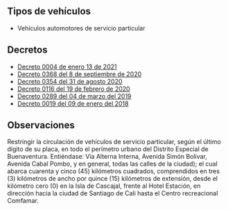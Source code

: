 ## Tipos de vehículos

- Vehículos automotores de servicio particular

## Decretos

- [Decreto 0004 de enero 13 de 2021](/buenaventura/decreto-0004-de-enero-13-de-2021.pdf)
- [Decreto 0368 del 8 de septiembre de 2020](https://www.buenaventura.gov.co/images/multimedia/20200908_decreto_no_0368___pico_y_placa_servicio_publico_septiembre_8_de_2020.pdf)
- [Decreto 0354 del 31 de agosto 2020](https://www.buenaventura.gov.co/images/multimedia/20200831_decreto_no_0354___modifica_decreto_no_0116_de_19_de_febrero_de_2020_agosto_31_de_2020.pdf)
- [Decreto 0116 del 19 de febrero de 2020](https://www.buenaventura.gov.co/images/multimedia/20200227_decreto_no_0116___modifica_decreto_no_0058_del_14_de_enero_de_2020_movilidad_febrero_19_de_2020.pdf)
- [Decreto 0289 del 04 de marzo del 2019](http://www.buenaventura.gov.co/images/multimedia/20190312_decreto_no_0289___modifica_decreto_050_de_2019_pico_y_placa_2019.pdf)
- [Decreto 0019 del 09 de enero del 2018]()

## Observaciones

Restringir la circulación de vehículos de servicio particular, según el último dígito de su placa, en todo el perímetro urbano del Distrito Especial de Buenaventura. Entiéndase: Vía Alterna Interna, Avenida Simón Bolivar, Avenida Cabal Pombo, y en general, todas las calles de la ciudad); el cual abarca cuarenta y cinco (45) kilómetros cuadrados, comprendidos en tres (3) kilómetros de ancho por quince (15) kilómetros de extensión, desde el kilómetro cero (0) en la Isla de Cascajal, frente al Hotel Estación, en dirección hacia la ciudad de Santiago de Cali hasta el Centro recreacional Comfamar.
